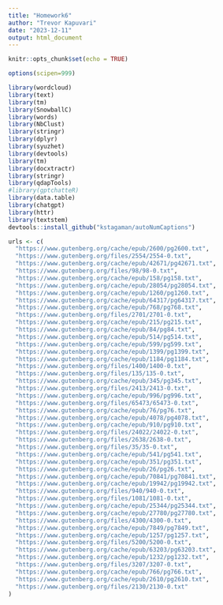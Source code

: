 ---
title: "Homework6"
author: "Trevor Kapuvari"
date: "2023-12-11"
output: html_document
---

```{r setup, include=FALSE}
knitr::opts_chunk$set(echo = TRUE)
```


```{r setup, include=FALSE}


options(scipen=999)

library(wordcloud)
library(text)
library(tm)
library(SnowballC)
library(words)
library(NbClust)
library(stringr)
library(dplyr)
library(syuzhet)
library(devtools)
library(tm)
library(docxtractr)
library(stringr)
library(qdapTools)
#library(gptchatteR)
library(data.table)
library(chatgpt)
library(httr)
library(textstem)
devtools::install_github("kstagaman/autoNumCaptions")


```

```{r urls}

urls <- c(
  "https://www.gutenberg.org/cache/epub/2600/pg2600.txt",
  "https://www.gutenberg.org/files/2554/2554-0.txt",
  "https://www.gutenberg.org/cache/epub/42671/pg42671.txt",
  "https://www.gutenberg.org/files/98/98-0.txt",
  "https://www.gutenberg.org/cache/epub/158/pg158.txt",
  "https://www.gutenberg.org/cache/epub/28054/pg28054.txt",
  "https://www.gutenberg.org/cache/epub/1260/pg1260.txt",
  "https://www.gutenberg.org/cache/epub/64317/pg64317.txt",
  "https://www.gutenberg.org/cache/epub/768/pg768.txt",
  "https://www.gutenberg.org/files/2701/2701-0.txt",
  "https://www.gutenberg.org/cache/epub/215/pg215.txt",
  "https://www.gutenberg.org/cache/epub/84/pg84.txt",
  "https://www.gutenberg.org/cache/epub/514/pg514.txt",
  "https://www.gutenberg.org/cache/epub/599/pg599.txt",
  "https://www.gutenberg.org/cache/epub/1399/pg1399.txt",
  "https://www.gutenberg.org/cache/epub/1184/pg1184.txt",
  "https://www.gutenberg.org/files/1400/1400-0.txt",
  "https://www.gutenberg.org/files/135/135-0.txt",
  "https://www.gutenberg.org/cache/epub/345/pg345.txt",
  "https://www.gutenberg.org/files/2413/2413-0.txt",
  "https://www.gutenberg.org/cache/epub/996/pg996.txt",
  "https://www.gutenberg.org/files/65473/65473-0.txt",
  "https://www.gutenberg.org/cache/epub/76/pg76.txt",
  "https://www.gutenberg.org/cache/epub/4078/pg4078.txt",
  "https://www.gutenberg.org/cache/epub/910/pg910.txt",
  "https://www.gutenberg.org/files/24022/24022-0.txt",
  "https://www.gutenberg.org/files/2638/2638-0.txt",
  "https://www.gutenberg.org/files/35/35-0.txt",
  "https://www.gutenberg.org/cache/epub/541/pg541.txt",
  "https://www.gutenberg.org/cache/epub/351/pg351.txt",
  "https://www.gutenberg.org/cache/epub/26/pg26.txt",
  "https://www.gutenberg.org/cache/epub/70841/pg70841.txt",
  "https://www.gutenberg.org/cache/epub/19942/pg19942.txt",
  "https://www.gutenberg.org/files/940/940-0.txt",
  "https://www.gutenberg.org/files/1081/1081-0.txt",
  "https://www.gutenberg.org/cache/epub/25344/pg25344.txt",
  "https://www.gutenberg.org/cache/epub/27780/pg27780.txt",
  "https://www.gutenberg.org/files/4300/4300-0.txt",
  "https://www.gutenberg.org/cache/epub/7849/pg7849.txt",
  "https://www.gutenberg.org/cache/epub/1257/pg1257.txt",
  "https://www.gutenberg.org/files/5200/5200-0.txt",
  "https://www.gutenberg.org/cache/epub/63203/pg63203.txt",
  "https://www.gutenberg.org/cache/epub/1232/pg1232.txt",
  "https://www.gutenberg.org/files/3207/3207-0.txt",
  "https://www.gutenberg.org/cache/epub/766/pg766.txt",
  "https://www.gutenberg.org/cache/epub/2610/pg2610.txt",
  "https://www.gutenberg.org/files/2130/2130-0.txt"
)




```

